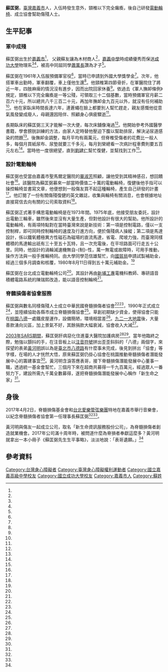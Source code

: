 {{Infobox Biography
| name = 蘇匡弼
| image name = 
| width = 200px
| now =
| period = 
| sex = 男
| native place =
| date of birth = 
| spouse = 
| relatives =
| children  =
| nationality = {{ROC}}
| birth_date = 1939年
| place of birth = {{TWN-JPN}}[[臺南州|臺南州]][[嘉義市_(州轄市)|嘉義市]]
| date_of_death = {{death year and age|2003|1939}}
| place_of_death = {{TWN}}[[臺北市|臺北市]][[中正區_(臺北市)|中正區]][[臺大醫院|臺大醫院]]
| religion =
| educate = 
| work = 
}}
'''蘇匡弼'''{{BD|1939年||2003年|}}，[[臺灣|臺灣]][[嘉義市|嘉義市]]人，入伍時發生意外，頸椎以下完全癱瘓，後自己研發[[電動輪椅|電動輪椅]]、成立協會幫助傷殘人士。

==生平記事==
===軍中成殘===
蘇匡弼出生於[[嘉義市_(州轄市)|嘉義市]]<ref name="林伯驊"/>， 父親蘇友讓為木材商人<ref name="廖素慧"/>，[[嘉義中學|嘉義中學]]時成績優秀而保送[[成功大學|成功大學]]物理系<ref name="林伯驊"/><ref name="李祖翔"/>，被高中同屆同學[[蕭萬長|蕭萬長]]讚為才子<ref name="李擷瓔"/>。

蘇匡弼在1961年入伍服預備軍官役<ref name="陳秀玲"/>，當時已申請到外國大學獎學金<ref name="陳啟明"/>。次年，他搭軍車出勤時，軍車翻覆，車上僅他生還<ref name="郭勝恩"/>。他頸椎第四節骨折，在軍醫院住了將近一年，四肢麻痺的情況沒有進步，因而出院回家休養<ref name="藍青"/>。依過去《軍人撫卹條例》規定，頸椎以下完全癱瘓是一等公殘，可領取三十二個基數，當時預備軍官月薪二百六十元，所以總共八千三百二十元，再加年撫卹金九百元以外，就沒有任何補助<ref name="陳秀玲"/>。他在家臥床時間長達六年，連蒼蠅在臉上都要別人幫忙趕走，親友感慨他從意氣風發變成廢人，母親還因陪伴、照顧身心俱疲驟逝<ref name="李祖翔"/>。

長期臥床的蘇匡弼三天才能解一次大便，每次床舖像淹過<ref name="陳秀玲"/>。他開始參考外國醫學書籍，學會膀胱訓練的方法，由家人定時替他壓迫下腹以幫助排尿，解決泌尿道感染的問題<ref name="藍青"/>。後撫卹金調整，每月平均有兩萬元，但脊椎受傷者的花費比一般人多，每個月買紙尿布、尿墊就要三千多元，每月到榮總看一次病計程車費則要五百元左右<ref name="陳秀玲"/>。當時他一度很絕望，直到[[劉建仁|劉建仁]]幫忙復健，並幫找到工作<ref name="陳佩瑄"/>。

===設計電動輪椅===
蘇匡弼也受當由嘉義市聖馬爾定醫院的[[華淑芳|華淑芳]]照顧，讓他受到其精神感召，想回饋社會<ref name="郭勝恩"/>。該醫院為蘇匡弼募來一部當時價值二十萬的電動輪椅，復健後他手指可以操控輪椅並書寫文章，他便想到一般傷友買不起這種輪椅，產生自己研發的計畫<ref name="李祖翔"/>。他訂閱了一份有關傷殘復健的英文雜誌，收集與輪椅有關消息，也會根據地址直接寫信去向有關的公司索取資料<ref name="陳啟明"/>。

蘇匡弼正式著手構思電動輪椅是在1973年間。1975年底，他接受朋友委託，設計出電動三輪車，雖然後來並沒有大量生產，但對他設計有很大的幫助。他所設計的電動輪椅，有兩項特點對在當時臺灣來說是新技術：第一項是控制電路，僅以一支控制桿，即可同時控制輪椅的速度及行進方向，便於傷殘病人操縱；第二項是馬達設計，係以鐵氧體極異方性磁石為磁場的直流馬達，省電、爬坡力強，而臺灣同樣體積的馬達輸出祇有三十至五十瓦特，且一次充電後，在平坦路面可行走五十公里。同時，他設計的渦輪減速機無自-{制}-性，萬一無電或故障時，可用手推動，操作方法與一般手推輪椅同。由大學同學范信雄幫忙，向[[國貿局|國貿局]]申請試製補助金，經過三個多月調查和核覆，1980年8月11日得到五十萬元補助金。<ref name="陳啟明"/>

蘇匡弼在台北成立電動輪椅公司<ref name="郭勝恩"/>。其設計再由[[新埔工專|新埔工專]]電機科教師、專研語音積體電路系統的陳瑞熙改造，能以語音控制輪椅<ref name="陳盈珊"/>。

===脊髓損傷者協會服務===
蘇匡弼與數名同樣傷殘人士成立中華民國脊髓損傷者協會<ref name="陳佩瑄"/><ref name="黃翠娟"/>，1990年正式成立<ref name="1994-05-02"/>，並陸續協助各縣市成立脊髓損傷協會<ref name="黃翠娟"/>。草創初期缺少資金，使得協會只能在[[八德區|桃園八德]]一處鐵皮屋運作，設備簡陋，環境相當差<ref name="陳佩瑄"/>。[[九二一大地震|九二一大地震]]後，大量善款湧向災區，加上景氣不好，其餘捐款大幅衰減，協會收入大減<ref name="陳大鵬"/>。

[[SARS事件|2003年SARS期間]]，蘇匡弼肝病惡化住進臺大醫院加護病房<ref name="林伯驊"/><ref name="李祖翔"/>。當年他臨終之際，勉強以顫抖的手，在注音板上以[[注音符號|注音符號]]拼出歪歪斜斜的「八德」兩個字，來探望的表弟[[黃河明|黃河明]]誤以為是[[臺北市|臺北市]][[八德路_(臺北市)|八德路]]有什麼事未完成，後見到拼出「協會」等字樣，在場的人才恍然大悟，原來蘇匡弼仍掛心協會在桃園推動脊髓損傷者潛能發展中心的籌建事宜<ref name="陳大鵬"/>。黃河明含淚答應表哥，接下脊髓損傷潛能發展中心董事一職，透過統一基金會幫忙，三個月下來在超商共募得一千九百萬元，經過眾人一番努力下，建設所需九千萬全數募得，遂把脊髓損傷潛能發展中心稱作「新生命之家」<ref name="陳佩瑄"/>。

==身後==
2017年4月2日，脊髓損傷基金會和[[台北愛樂文教基金會|台北愛樂管弦樂團]]特地在嘉義市舉行音樂會，以紀念脊髓損傷者協會第一任理事長蘇匡弼<ref name="林伯驊"/><ref name="廖素慧"/>。

黃河明與傷友一起成立公司，取名「新生命資訊服務股份公司」，為脊髓損傷者創造就業機會。2017年公司滿十周年時，被問道什麼為脊損者奉獻這麼多？黃河明就拿出一本小冊子《蘇匡弼先生生平事略》，淡淡地說：「表哥遺願。」<ref name="李祖翔"/>
==參考資料==
{{Reflist|35em|refs =

<ref name="黃翠娟">{{Cite news|url=https://scsrc.org.tw/news_com.php?no=313&page=1|title=脊損社福基金會成立 蕭萬長打氣|author=黃翠娟|language=zh-tw|newspaper=中華日報|date=2012-07-03|accessdate=2020-12-31}}</ref>

<ref name="陳佩瑄">{{Cite news|url=https://castnet.nctu.edu.tw/index.php/castnet/article/5747|title=新生命的推手　黃河明|author=陳佩瑄|language=zh-tw|newspaper=喀報|date=2020-12-20|accessdate=2020-12-31}}</ref>

<ref name="李擷瓔">{{Cite news|url=https://www.epochtimes.com.tw/n204142/%E5%9C%93%E5%A4%A2%E5%85%AC%E7%9B%8A%E9%9F%B3%E6%A8%82%E6%9C%83-%E8%83%8C%E5%BE%8C%E6%95%85%E4%BA%8B%E6%9C%89%E6%B4%8B%E8%94%A5.html|title=圓夢公益音樂會 背後故事有洋蔥|author=李擷瓔|language=zh-tw|newspaper=大紀元時報|date=2017-03-22|accessdate=2020-12-31}}</ref>

<ref name="李祖翔">{{Cite news|url=https://www.merit-times.com.tw/newspage.aspx?unid=536339|title=創辦社企 引薦脊損傷友就業|author=李祖翔|language=zh-tw|newspaper=人間福報|date=2019-01-01|accessdate=2020-12-31}}</ref>

<ref name="廖素慧">{{Cite news|url=https://www.chinatimes.com/newspapers/20170323000599-260107?chdtv|title=公益音樂會 守護脊髓傷友|author=廖素慧|language=zh-tw|newspaper=中國時報|date=2017-03-23|accessdate=2020-12-31}}</ref>

<ref name="1994-05-02">{{Cite news|url=|title=中華民國脊髓損傷協會一日在全省街頭同步發起﹁寫出溫馨、寫出愛﹂街頭義賣活動|author=|language=zh-tw|newspaper=中國時報|date=1994-05-02|accessdate=}}</ref>

<ref name="藍青">{{Cite news|url=|title=我的經驗 輪椅上的英雄|author=藍青|language=zh-tw|newspaper=民生報|date=1988-03-30|accessdate=}}</ref>

<ref name="陳盈珊">{{Cite news|url=|title=聲控輪椅聽口令上路 陳瑞熙貼心設計 重殘肢障者也能操作自如|author=陳盈珊|language=zh-tw|newspaper=中國時報|date=1998-07-09|accessdate=}}</ref>

<ref name="陳大鵬">{{Cite news|url=|title=社會型態改變 慈善募款難 社福團體主動行銷 爭取善心人認同|author=陳大鵬|language=zh-tw|newspaper=民生報|date=2004-12-16|accessdate=}}</ref>

<ref name="郭勝恩">{{Cite news|url=|title=美籍女醫師 在台救人38載 創辦聖馬爾定醫院 華淑芳不要獎 只要護專|author=郭勝恩|language=zh-tw|newspaper=聯合報|date=1997-04-08|accessdate=}}</ref>

<ref name="陳啟明">{{Cite news|url=|title=坐輪椅的人發明了電動輪椅|author=陳啟明|language=zh-tw|newspaper=經濟日報|date=1980-09-17|accessdate=}}</ref>

<ref name="林伯驊">{{Cite news|url=|title=紀念蘇匡弼 圓夢音樂會4月2日嘉義演出|author=林伯驊|language=zh-tw|newspaper=聯合報|date=2017-03-23|accessdate=}}</ref>

<ref name="陳秀玲">{{Cite news|url=|title=在役因公受殘官兵境況堪憐 軍方撫卹過低 殘障官兵現身說法 感嘆生不如死|author=陳秀玲|language=zh-tw|newspaper=中國時報|date=1995-10-08|accessdate=}}</ref>

}}
{{portal bar|人物|台灣|身心障礙}}
[[Category:台灣身心障礙者|Category:台灣身心障礙者]]
[[Category:臺灣身心障礙權利運動者|Category:臺灣身心障礙權利運動者]]
[[Category:國立嘉義高級中學校友|Category:國立嘉義高級中學校友]]
[[Category:國立成功大學校友|Category:國立成功大學校友]]
[[Category:嘉義市人|Category:嘉義市人]]
[[Category:蘇姓|Category:蘇姓]]